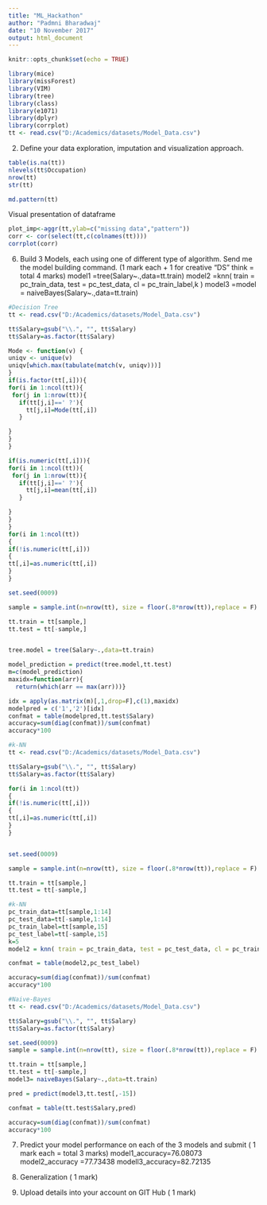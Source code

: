---
title: "ML_Hackathon"
author: "Padmni Bharadwaj"
date: "10 November 2017"
output: html_document
---

```{r setup, include=FALSE}
knitr::opts_chunk$set(echo = TRUE)
```
```{r}
library(mice)
library(missForest)
library(VIM)
library(tree)
library(class)
library(e1071)
library(dplyr)
library(corrplot)
tt <- read.csv("D:/Academics/datasets/Model_Data.csv")

```
2. Define your data exploration, imputation and visualization approach. 
```{R}
table(is.na(tt))
nlevels(tt$Occupation)
nrow(tt)
str(tt)

md.pattern(tt)

```

Visual presentation of dataframe
```{r}
plot_imp<-aggr(tt,ylab=c("missing data","pattern"))
corr <- cor(select(tt,c(colnames(tt))))
corrplot(corr)
```


6. Build 3 Models, each using one of different type of algorithm. Send me the model building command. (1 mark each + 1 for creative "DS" think = total 4 marks)
model1 =tree(Salary~.,data=tt.train)
model2 =knn( train = pc_train_data, test = pc_test_data, cl = pc_train_label,k )
model3 =model = naiveBayes(Salary~.,data=tt.train)
```{r}
#Decision Tree
tt <- read.csv("D:/Academics/datasets/Model_Data.csv")

tt$Salary=gsub("\\.", "", tt$Salary)
tt$Salary=as.factor(tt$Salary)

Mode <- function(v) {
uniqv <- unique(v)
uniqv[which.max(tabulate(match(v, uniqv)))]
}
if(is.factor(tt[,i])){
for(i in 1:ncol(tt)){
 for(j in 1:nrow(tt)){
   if(tt[j,i]==' ?'){
     tt[j,i]=Mode(tt[,i])
   }

}
}
}

if(is.numeric(tt[,i])){
for(i in 1:ncol(tt)){
 for(j in 1:nrow(tt)){
   if(tt[j,i]==' ?'){
     tt[j,i]=mean(tt[,i])
   }

}
}
}
for(i in 1:ncol(tt))
{
if(!is.numeric(tt[,i]))
{
tt[,i]=as.numeric(tt[,i])
}
}

set.seed(0009) 

sample = sample.int(n=nrow(tt), size = floor(.8*nrow(tt)),replace = F)

tt.train = tt[sample,]
tt.test = tt[-sample,]


tree.model = tree(Salary~.,data=tt.train)

model_prediction = predict(tree.model,tt.test)
m=c(model_prediction)
maxidx=function(arr){
  return(which(arr == max(arr)))}

idx = apply(as.matrix(m)[,1,drop=F],c(1),maxidx)
modelpred = c('1','2')[idx]
confmat = table(modelpred,tt.test$Salary)
accuracy=sum(diag(confmat))/sum(confmat)
accuracy*100
```

```{r}
#k-NN
tt <- read.csv("D:/Academics/datasets/Model_Data.csv")

tt$Salary=gsub("\\.", "", tt$Salary)
tt$Salary=as.factor(tt$Salary)

for(i in 1:ncol(tt))
{
if(!is.numeric(tt[,i]))
{
tt[,i]=as.numeric(tt[,i])
}
}


set.seed(0009) 

sample = sample.int(n=nrow(tt), size = floor(.8*nrow(tt)),replace = F)

tt.train = tt[sample,]
tt.test = tt[-sample,]

#k-NN
pc_train_data=tt[sample,1:14]
pc_test_data=tt[-sample,1:14]
pc_train_label=tt[sample,15]
pc_test_label=tt[-sample,15] 
k=5
model2 = knn( train = pc_train_data, test = pc_test_data, cl = pc_train_label,k )

confmat = table(model2,pc_test_label)

accuracy=sum(diag(confmat))/sum(confmat)
accuracy*100
```

```{r}
#Naive-Bayes
tt <- read.csv("D:/Academics/datasets/Model_Data.csv")

tt$Salary=gsub("\\.", "", tt$Salary)
tt$Salary=as.factor(tt$Salary)

set.seed(0009)
sample = sample.int(n=nrow(tt), size = floor(.8*nrow(tt)),replace = F)

tt.train = tt[sample,]
tt.test = tt[-sample,]
model3= naiveBayes(Salary~.,data=tt.train)

pred = predict(model3,tt.test[,-15])

confmat = table(tt.test$Salary,pred)

accuracy=sum(diag(confmat))/sum(confmat)
accuracy*100
```
7. Predict your model performance on each of the 3 models and submit ( 1 mark each = total 3 marks)
model1_accuracy=76.08073
model2_accuracy =77.73438
modell3_accuracy=82.72135
8. Generalization ( 1 mark)

9. Upload details into your account on GIT Hub ( 1 mark)
